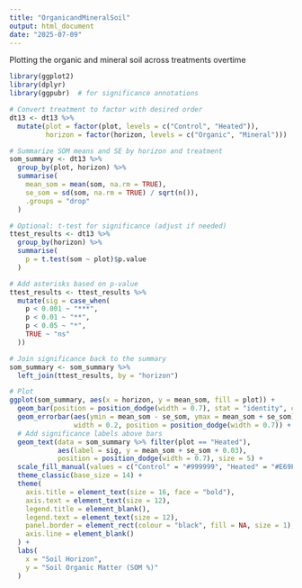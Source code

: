 ```yaml
---
title: "OrganicandMineralSoil"
output: html_document
date: "2025-07-09"
---
```


Plotting the organic and mineral soil across treatments overtime 
```r
library(ggplot2)
library(dplyr)
library(ggpubr)  # for significance annotations

# Convert treatment to factor with desired order
dt13 <- dt13 %>%
  mutate(plot = factor(plot, levels = c("Control", "Heated")),
         horizon = factor(horizon, levels = c("Organic", "Mineral")))

# Summarize SOM means and SE by horizon and treatment
som_summary <- dt13 %>%
  group_by(plot, horizon) %>%
  summarise(
    mean_som = mean(som, na.rm = TRUE),
    se_som = sd(som, na.rm = TRUE) / sqrt(n()),
    .groups = "drop"
  )

# Optional: t-test for significance (adjust if needed)
ttest_results <- dt13 %>%
  group_by(horizon) %>%
  summarise(
    p = t.test(som ~ plot)$p.value
  )

# Add asterisks based on p-value
ttest_results <- ttest_results %>%
  mutate(sig = case_when(
    p < 0.001 ~ "***",
    p < 0.01 ~ "**",
    p < 0.05 ~ "*",
    TRUE ~ "ns"
  ))

# Join significance back to the summary
som_summary <- som_summary %>%
  left_join(ttest_results, by = "horizon")

# Plot
ggplot(som_summary, aes(x = horizon, y = mean_som, fill = plot)) +
  geom_bar(position = position_dodge(width = 0.7), stat = "identity", color = "black", width = 0.6) +
  geom_errorbar(aes(ymin = mean_som - se_som, ymax = mean_som + se_som),
                width = 0.2, position = position_dodge(width = 0.7)) +
  # Add significance labels above bars
  geom_text(data = som_summary %>% filter(plot == "Heated"),
            aes(label = sig, y = mean_som + se_som + 0.03),
            position = position_dodge(width = 0.7), size = 5) +
  scale_fill_manual(values = c("Control" = "#999999", "Heated" = "#E69F00")) +  # color-blind friendly
  theme_classic(base_size = 14) +
  theme(
    axis.title = element_text(size = 16, face = "bold"),
    axis.text = element_text(size = 12),
    legend.title = element_blank(),
    legend.text = element_text(size = 12),
    panel.border = element_rect(colour = "black", fill = NA, size = 1),
    axis.line = element_blank()
  ) +
  labs(
    x = "Soil Horizon",
    y = "Soil Organic Matter (SOM %)"
  )

```

